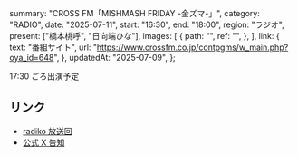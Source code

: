   summary: "CROSS FM「MISHMASH FRIDAY -金ズマ-」",
  category: "RADIO",
  date: "2025-07-11",
  start: "16:30",
  end: "18:00",
  region: "ラジオ",
  present: ["橋本桃呼", "日向端ひな"],
  images: [
    {
      path: "",
      ref: "",
    },
  ],
  link: {
    text: "番組サイト",
    url: "https://www.crossfm.co.jp/contpgms/w_main.php?oya_id=648",
  },
  updatedAt: "2025-07-09",
};

17:30 ごろ出演予定

## リンク

- [radiko 放送回](https://radiko.jp/share/?sid=CROSSFM&t=20250711163000)
- [公式 X 告知](https://x.com/takanenofficial/status/1942871358289195370)
